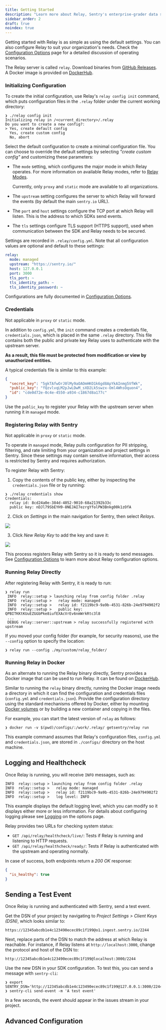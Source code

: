 ```yaml
---
title: Getting Started
description: "Learn more about Relay, Sentry's enterprise-grader data security solution."
sidebar_order: 2
draft: true
noindex: true
---
```

Getting started with Relay is as simple as using the default settings. You can also configure Relay to suit your organization's needs. Check the [Configuration Options] page for a detailed discussion of operating scenarios.

<Note>
<markdown>

The Relay server is called `relay`. Download binaries from [GitHub
Releases]. A Docker image is provided on [DockerHub].

</markdown>
</Note>

### Initializing Configuration

To create the initial configuration, use Relay's `relay config init` command, which puts configuration files in the `.relay` folder under the current working directory:

```shell
❯ ./relay config init
Initializing relay in /<current_directory>/.relay
Do you want to create a new config?:
> Yes, create default config
  Yes, create custom config
  No, abort
```

Select the default configuration to create a minimal configuration file.
You can choose to override the default settings by selecting
_"create custom config"_ and customizing these parameters:

- The `mode` setting, which configures the major mode in which Relay operates. For more information on available Relay modes, refer to [Relay Modes].

  <Alert level="warning">

  Currently, only `proxy` and `static` mode are available to all organizations.

  </Alert>

- The `upstream` setting configures the server to which Relay will forward the
  events (by default the main `sentry.io` URL).

- The `port` and `host` settings configure the TCP port at which Relay will
  listen. This is the address to which SDKs send events.

- The `tls` settings configure TLS support (HTTPS support), used when  communication between the SDK and Relay needs to be secured.

Settings are recorded in `.relay/config.yml`. Note that all configuration values
are optional and default to these settings:

```yaml
relay:
  mode: managed
  upstream: "https://sentry.io/"
  host: 127.0.0.1
  port: 3000
  tls_port: ~
  tls_identity_path: ~
  tls_identity_password: ~
```

Configurations are fully documented in [Configuration Options].

### Credentials

<Alert level="info">

Not applicable in `proxy` or `static` mode.

</Alert>

In addition to `config.yml`, the `init` command creates a credentials file, `credentials.json`, which is placed in the same `.relay` directory. This file contains both the public and private key Relay uses to authenticate with the upstream server.

**As a result, this file must be protected from modification or view by unauthorized entities.**

A typical credentials file is similar to this example:

```json
{
  "secret_key": "5gkTAfwOrJ0lMy9aOAOmHKO1k6gd8ApYkAInmg5VfWk",
  "public_key": "fQzvlvqLM2pJwLDwM_sXD2Lk5swzx-Oml4WhsOquon4",
  "id": "cde0d72e-0c4e-4550-a934-c1867d8a177c"
}
```

Use the `public_key` to register your Relay with the upstream server when running it in `managed` mode.

### Registering Relay with Sentry

<Alert level="info">

Not applicable in `proxy` or `static` mode.

</Alert>

To operate in `managed` mode, Relay pulls configuration for PII stripping,
filtering, and rate limiting from your organization and project settings in
Sentry. Since these settings may contain sensitive information, their access is
restricted by Sentry and requires authorization.

To register Relay with Sentry:

1. Copy the contents of the public key, either by inspecting the `credentials.json` file or by running:

```shell
❯ ./relay credentials show
Credentials:
  relay id: 8cd24a0e-384d-4052-9010-68a21392b33c
  public key: nDJl79SbEYH9-8NEJAI7ezrgYfolPW3Bnkg00k1zOfA
```

2. Click on _Settings_ in the main navigation for Sentry, then select _Relays_.

  ![](add-relay-key.png)

3. Click _New Relay Key_ to add the key and save it:

  ![](edit-relay-key.png)

This process registers Relay with Sentry so it is ready to send messages. See
[Configuration Options] to learn more about Relay configuration options.

### Running Relay Directly

After registering Relay with Sentry, it is ready to run:

```shell
❯ relay run
 INFO  relay::setup > launching relay from config folder .relay
 INFO  relay::setup >   relay mode: managed
 INFO  relay::setup >   relay id: f2119bc9-9a9b-4531-826b-24e9794902f2
 INFO  relay::setup >   public key: QPBITKKtKUuEZGGbPke8iufEXAcVrEv6nmWrkRtc3l8
 ...
 DEBUG relay::server::upstream > relay successfully registered with upstream
```

If you moved your config folder (for example, for security reasons), use the `--config` option to specify the location:

```shell
❯ relay run --config ./my/custom/relay_folder/
```

### Running Relay in Docker

As an alternate to running the Relay binary directly, Sentry provides a
Docker image that can be used to run Relay. It can be found on [DockerHub].

Similar to running the `relay` binary directly, running the Docker image needs a
directory in which it can find the configuration and credentials files
(`config.yml` and `credentials.json`). Provide the configuration directory using the standard mechanisms offered by Docker, either by mounting
[Docker volumes] or by building a new container and copying in the files.

For example, you can start the latest version of `relay` as follows:

```shell
❯ docker run -v $(pwd)/configs/:/work/.relay/ getsentry/relay run
```

This example command assumes that Relay's configuration files, `config.yml` and
`credentials.json`, are stored in `./configs/` directory on the host machine.

## Logging and Healthcheck

Once Relay is running, you will receive `INFO` messages, such as:

```shell
INFO  relay::setup > launching relay from config folder .relay
INFO  relay::setup >   relay mode: managed
INFO  relay::setup >   relay id: f2119bc9-9a9b-4531-826b-24e9794902f2
INFO  relay::setup >   log level: INFO
```

This example displays the default logging level, which you can modify so it displays either more or less information. For details about configuring logging please see [Logging] on the options page.

Relay provides two URLs for checking system status:

- `GET /api/relay/healthcheck/live/`: Tests if Relay is running and listening to
  HTTP requests.
- `GET /api/relay/healthcheck/ready/`: Tests if Relay is authenticated with the
  upstream and operating normally.

In case of success, both endpoints return a _200 OK_ response:

```json
{
  "is_healthy": true
}
```

## Sending a Test Event

Once Relay is running and authenticated with Sentry, send a test event.

Get the DSN of your project by navigating to _Project Settings > Client Keys
(DSN)_, which looks similar to:

```
https://12345abcdb1e4c123490ecec89c1f199@o1.ingest.sentry.io/2244
```

Next, replace parts of the DSN to match the address at which Relay is reachable.
For instance, if Relay listens at `http://localhost:3000`, change the protocol
and host of the DSN to:

```
http://12345abcdb1e4c123490ecec89c1f199@localhost:3000/2244
```

Use the new DSN in your SDK configuration. To test this, you can send a message
with `sentry-cli`:

```shell
❯ export SENTRY_DSN='http://12345abcdb1e4c123490ecec89c1f199@127.0.0.1:3000/2244'
❯ sentry-cli send-event -m 'A test event'
```

In a few seconds, the event should appear in the issues stream in your
project.

## Advanced Configuration

<PageGrid />



[github releases]: https://github.com/getsentry/relay/releases
[configuration options]: /product/relay/options/
[relay modes]: /product/relay/modes/
[dockerhub]: https://hub.docker.com/r/getsentry/relay/
[docker volumes]: https://docs.docker.com/storage/volumes/
[logging]: /product/relay/options/#logging
